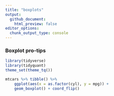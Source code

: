 ```yaml
---
title: "boxplots"
output:
  github_document:
    html_preview: false
editor_options: 
  chunk_output_type: console
---
```


### Boxplot pro-tips

```r
library(tidyverse)
library(tidyquant)
theme_set(theme_tq())

mtcars %>% tibble() %>% 
    ggplot(aes(x = as.factor(cyl), y = mpg)) +
    geom_boxplot() + coord_flip()
```


